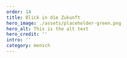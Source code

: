 ---
order: 14
title: Blick in die Zukunft
hero_image: ./assets/placeholder-green.png
hero_alt: This is the alt text
hero_credit: ''
intro: ''
category: mensch
---

<PlaceholderText/>
